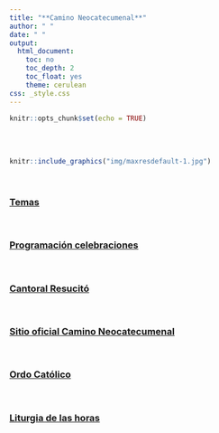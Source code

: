 ```yaml
---
title: "**Camino Neocatecumenal**"
author: " "
date: " "
output:
  html_document:
    toc: no
    toc_depth: 2
    toc_float: yes
    theme: cerulean
css: _style.css
---
```

  


```r
knitr::opts_chunk$set(echo = TRUE)
```

</br></br>

```r
knitr::include_graphics("img/maxresdefault-1.jpg")
```

</br>

### <a href="https://dgonxalex80.github.io/camino/temas.html" target="_blank"><strong>Temas</strong></a>

</br>

### <a href="https://dgonxalex80.github.io/camino/programacion.html" target="_blank"><strong>Programación celebraciones</strong></a>

</br>

### <a href="https://neocatechumenaleiter.org/cantoral-resucito/" target="_blank"><strong>Cantoral Resucitó</strong></a>



</br>


### <a href="https://neocatechumenaleiter.org/" target="_blank"><strong>Sitio oficial Camino Neocatecumenal</strong></a>

</br>

### <a href="https://gcatholic.org/calendar/2024/CO-es.htm" target="_blank"><strong>Ordo Católico</strong></a>

</br>

### <a href="https://liturgiadelashoras.github.io/" target="_blank"><strong>Liturgia de las horas</strong></a> 


</br>


